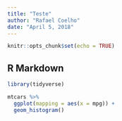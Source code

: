 ```yaml
---
title: "Teste"
author: "Rafael Coelho"
date: "April 5, 2018"
---
```


```r
knitr::opts_chunk$set(echo = TRUE)
```

## R Markdown

```r
library(tidyverse)

mtcars %>% 
  ggplot(mapping = aes(x = mpg)) +
  geom_histogram()
```
